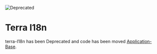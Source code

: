 
<Badge />

![Deprecated](https://badgen.net/badge/status/Deprecated/grey)

# Terra I18n

<Notice variant='deprecation'>

terra-I18n has been Deprecated and code has been moved [Application-Base](https://engineering.cerner.com/terra-ui/application/terra-application/components/application-base).
